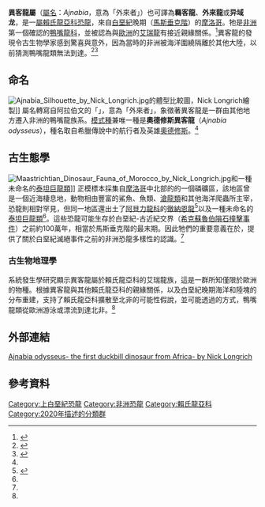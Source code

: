 {{automatic taxobox
|taxon=Ajnabia
|fossil_range=[[馬斯垂克階|馬斯垂克階]]晚期，{{fossil_range|68|66}}
|image=Ajnabia odysseus maxilla by Nick Longrich.jpg
|image_caption=[[上頜骨|上頜骨]]
|authority=Longrich ''et al.'', 2020
|type_species='''奧德修斯異客龍<br>''Ajnabia odysseus'''''
|type_species_authority=Longrich ''et al.'', 2020}}

'''異客龍屬'''（[[屬名|屬名]]：''Ajnabia''，意為「外來者」）也可譯為'''羇客龍'''、'''外來龍'''或'''异域龙'''，是一[[屬|屬]][[賴氏龍亞科|賴氏龍亞科]][[恐龍|恐龍]]，來自[[白堊紀|白堊紀]]晚期（[[馬斯垂克階|馬斯垂克階]]）的[[摩洛哥|摩洛哥]]。牠是[[非洲|非洲]]第一個確認的[[鴨嘴龍科|鴨嘴龍科]]，並被認為與[[歐洲|歐洲]]的[[艾瑞龍|艾瑞龍]]有接近親緣關係。<ref name="longrich2020">{{cite journal | url=https://www.sciencedirect.com/science/article/abs/pii/S0195667120303657 | title=The first duckbill dinosaur (Hadrosauridae: Lambeosaurinae) from Africa and the role of oceanic dispersal in dinosaur biogeography | last1=Longrich | first1=Nicholas R. | last2=Suberbiola | first2=Xabier Pereda | last3=Pyron | first3=R. Alexander | last4=Jalil | first4=Nour-Eddine | journal=Cretaceous Research | year=2020 | doi=10.1016/j.cretres.2020.104678 | access-date=2020-11-06 | archive-date=2021-04-04 | archive-url=https://web.archive.org/web/20210404095517/https://www.sciencedirect.com/science/article/abs/pii/S0195667120303657 | dead-url=no }}</ref>異客龍的發現令古生物學家感到驚喜與意外，因為當時的非洲被海洋圍繞隔離於其他大陸，以前猜測鴨嘴龍類無法到達。<ref>{{Cite web |url=https://www.telegraph.co.uk/news/2020/11/05/dinosaurs-swam-across-oceans-landmark-study-reveals/ |title=存档副本 |access-date=2020-11-06 |archive-date=2020-12-05 |archive-url=https://web.archive.org/web/20201205155115/https://www.telegraph.co.uk/news/2020/11/05/dinosaurs-swam-across-oceans-landmark-study-reveals/ |dead-url=no }}</ref><ref>{{Cite web |url=https://www.msn.com/en-us/news/world/new-fossil-discovery-suggests-dinosaurs-traveled-across-oceans/ar-BB1aIUOa |title=存档副本 |access-date=2020-11-06 |archive-date=2020-11-16 |archive-url=https://web.archive.org/web/20201116162236/http://www.msn.com/en-us/news/world/new-fossil-discovery-suggests-dinosaurs-traveled-across-oceans/ar-BB1aIUOa |dead-url=no }}</ref>

==命名==
[[File:Ajnabia_Silhouette_by_Nick_Longrich.jpg|thumb]]的體型比較圖，Nick Longrich繪製]]
屬名轉寫自阿拉伯文的「{{lang|ar|اجنبي}}」，意為「外來者」，象徵著異客龍是一群由其他地方遷入非洲的鴨嘴龍族系。[[模式種|模式種]]兼唯一種是'''奧德修斯異客龍'''（''Ajnabia odysseus''），種名取自希臘傳說中的航行者及英雄[[奧德修斯|奧德修斯]]。<ref name="longrich2020"/>

==古生態學==
[[File:Maastrichtian_Dinosaur_Fauna_of_Morocco_by_Nick_Longrich.jpg|thumb]]和一種未命名的[[泰坦巨龍類|泰坦巨龍類]]]]
正模標本採集自[[摩洛哥|摩洛哥]]中北部的{{link-en|奧拉德塔伊阿卜盆地|Ouled Abdoun Basin}}的一個磷礦區，該地區曾是一個近海棲息地，動物相由豐富的鯊魚、魚類、[[滄龍類|滄龍類]]和其他海洋爬蟲所主宰，恐龍則相對罕見，但同一地區還出土了[[阿貝力龍科|阿貝力龍科]]的[[徹納恩龍|徹納恩龍]]<ref name="k">{{cite journal | last1 = Longrich | first1 = N.R. | last2 = Pereda-Suberbiola | first2 = X. | last3 = Jalil | first3 = N.-E. | last4 = Khaldoune | first4 = F. | last5 = Jourani | first5 = E. | title = An abelisaurid from the latest Cretaceous (late Maastrichtian) of Morocco, North Africa | journal = Cretaceous Research | volume = 76 | pages = 40–52 | date = 2017 | doi = 10.1016/j.cretres.2017.03.021 | url = }}</ref>以及一種未命名的[[泰坦巨龍類|泰坦巨龍類]]<ref name="longrich2020"/>。這些恐龍可能生存於白堊紀-古近紀交界（[[希克蘇魯伯隕石坑|希克蘇魯伯隕石撞擊事件]]）之前約100萬年，相當於馬斯垂克階的最末期。因此牠們的重要意義在於，提供了關於白堊紀滅絕事件之前的非洲恐龍多樣性的認識。<ref name="longrich2020"/>

===古生物地理學===
系統發生學研究顯示異客龍屬於賴氏龍亞科的艾瑞龍族，這是一群所知僅限於歐洲的物種。根據異客龍與其他賴氏龍亞科的親緣關係，以及白堊紀晚期海洋和陸塊的分布重建，支持了賴氏龍亞科擴散至北非的可能性假說，並可能透過{{link-en|海洋擴散|Oceanic dispersal}}的方式，鴨嘴龍類從歐洲游泳或漂流到達北非。<ref name="longrich2020"/>

==外部連結==
[https://www.nicklongrich.com/blog/ajnabia-odysseus-the-first-duckbill-dinosaur-from-africa Ajnabia odysseus- the first duckbill dinosaur from Africa- by Nick Longrich] {{Wayback|url=https://www.nicklongrich.com/blog/ajnabia-odysseus-the-first-duckbill-dinosaur-from-africa |date=20210207102748 }}

==參考資料==
{{Reflist}}

{{鳥腳亞目|H.|state=expansed}}
{{Taxonbar|from=Q101096375}}
{{Portalbar|生物學|恐龍}}

[[Category:上白堊紀恐龍|Category:上白堊紀恐龍]]
[[Category:非洲恐龍|Category:非洲恐龍]]
[[Category:賴氏龍亞科|Category:賴氏龍亞科]]
[[Category:2020年描述的分類群|Category:2020年描述的分類群]]